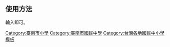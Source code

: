 {{Navbox
| name  = 臺南市國民中小學
| state = collapsed
| navbar = plain
| title = [[Template:臺南市國民中小學|{{Color|#fff|臺南市國民中小學}}]]
| titlestyle = background: #c3002f; color: #fff; font-weight: bold; 
| style = 
| list1 = <!--
-->{{Navbox subgroup<!--
-->| title = [[臺南市各級學校列表#國民小學|{{Color|#fff|臺南市國民小學}}]]<!--
-->| titlestyle = background: #c9920e; color: #fff; <!--
-->| state = collapsed<!--
-->| groupstyle = width: 5rem; text-align: center; background: #c3002f; color: #fff; <!--
-->| listclass = hlist<!--
-->| liststyle = width: auto; text-align: left; <!--
-->| group1 = 國立<!--
-->| list1  = <!--
---->{{Navbox<!--
---->| child<!--
---->| groupstyle = width: 5rem; text-align: center; background: #c9920e; color: #fff; <!--
---->| group1 = 臺南地區<!--
---->| list1  = <!--
------>{{Navbox<!--
------>| child<!--
------>| groupstyle = width: 5rem; text-align: center; background: #c9920e; color: #fff; <!--
------>| listclass = hlist<!--
------>| group1 = [[中西區 (台南市)|{{Color|#fff|中西區}}]]<!--
------>| list1 = <!--
-------->{{Olist<!--
-------->|[[國立臺南大學附設實驗國民小學|南大附小]]<!--
-------->}}<!--
------>}}<!--
---->}}<!--
-->| group2 = 市立<!--
-->| list2 = <!--
---->{{Navbox<!--
---->| child<!--
---->| groupstyle = width: 5rem; text-align: center; background: #c9920e; color: #fff; <!--
---->| group1 = 臺南地區<!--
---->| list1 = <!--
------>{{Navbox<!--
------>| child<!--
------>| groupstyle = width: 5rem; text-align: center; background: #c9920e; color: #fff; <!--
------>| listclass = hlist<!--
------>| group1 = [[中西區 (台南市)|{{Color|#fff|中西區}}]]<!--
------>| list1 = <!--
-------->{{Olist<!--
-------->|[[臺南市中西區永福國民小學|永福國小]]<!--
-------->|[[臺南市中西區忠義國民小學|忠義國小]]<!--
-------->|[[臺南市中西區成功國民小學|成功國小]]<!--
-------->|[[臺南市中西區進學國民小學|進學國小]]<!--
-------->|[[臺南市中西區協進國民小學|協進國小]]<!--
-------->}}<!--
------>| group2 = [[東區 (臺南市)|{{Color|#fff|東區}}]]<!--
------>| list2 = <!--
-------->{{Olist<!--
-------->|[[臺南市東區勝利國民小學|勝利國小]]<!--
-------->|[[臺南市東區博愛國民小學|博愛國小]]<!--
-------->|[[臺南市東區東光國民小學|東光國小]]<!--
-------->|[[臺南市東區崇學國民小學|崇學國小]]<!--
-------->|[[臺南市東區大同國民小學|大同國小]]<!--
-------->|[[臺南市東區德高國民小學|德高國小]]<!--
-------->|[[臺南市東區復興國民小學|復興國小]]<!--
-------->|[[臺南市東區崇明國民小學|崇明國小]]<!--
-------->|[[臺南市東區裕文國民小學|裕文國小]]<!--
-------->}}<!--
------>| group3 = [[南區 (臺南市)|{{Color|#fff|南區}}]]<!--
------>| list3 = <!--
-------->{{Olist<!--
-------->|[[臺南市南區志開實驗小學|志開實小]]<!--
-------->|[[臺南市南區永華國民小學|永華國小]]<!--
-------->|[[臺南市南區日新國民小學|日新國小]]<!--
-------->|[[臺南市南區新興國民小學|新興國小]]<!--
-------->|[[臺南市南區喜樹國民小學|喜樹國小]]<!--
-------->|[[臺南市南區省躬國民小學|省躬國小]]<!--
-------->|[[臺南市南區龍崗國民小學|龍崗國小]]<!--
-------->}}<!--
------>| group4 = [[北區 (臺南市)|{{Color|#fff|北區}}]]<!--
------>| list4 = <!--
-------->{{Olist<!--
-------->|[[臺南市北區大港國民小學|大港國小]]<!--
-------->|[[臺南市北區立人國民小學|立人國小]]<!--
-------->|[[臺南市北區文元國民小學|文元國小]]<!--
-------->|[[臺南市北區大光國民小學|大光國小]]<!--
-------->|[[臺南市北區公園國民小學|公園國小]]<!--
-------->|[[臺南市北區開元國民小學|開元國小]]<!--
-------->|[[臺南市北區賢北國民小學|賢北國小]]<!--
-------->}}<!--
------>| group5 = [[安平區|{{Color|#fff|安平區}}]]<!--
------>| list5 = <!--
-------->{{Olist<!--
-------->|[[臺南市安平區安平國民小學|安平國小]]<!--
-------->|[[臺南市安平區石門國民小學|石門國小]]<!--
-------->|[[臺南市安平區西門實驗小學|西門實小]]<!--
-------->|[[臺南市安平區新南國民小學|新南國小]]<!--
-------->|[[臺南市安平區億載國民小學|億載國小]]<!--
-------->|[[臺南市安平區億載國民小學漁光分校|億載國小漁光分校]]<!--
-------->}}<!--
------>| group6 = [[安南區|{{Color|#fff|安南區}}]]<!--
------>| list6 = <!--
-------->{{Olist<!--
-------->|[[臺南市安南區安佃國民小學|安佃國小]]<!--
-------->|[[臺南市安南區安順國民小學|安順國小]]<!--
-------->|[[臺南市安南區安慶國民小學|安慶國小]]<!--
-------->|[[臺南市安南區土城國民小學|土城國小]]<!--
-------->|[[臺南市安南區和順國民小學|和順國小]]<!--
-------->|[[臺南市安南區青草國民小學|青草國小]]<!--
-------->|[[臺南市安南區南興國民小學|南興國小]]<!--
-------->|[[臺南市安南區學東國民小學|學東國小]]<!--
-------->|[[臺南市安南區長安國民小學|長安國小]]<!--
-------->|[[臺南市安南區海東國民小學|海東國小]]<!--
-------->|[[臺南市安南區海佃國民小學|海佃國小]]<!--
-------->|[[臺南市安南區鎮海國民小學|鎮海國小]]<!--
-------->|[[臺南市安南區顯宮國民小學|顯宮國小]]<!--
-------->|[[臺南市安南區九份子國民中小學|九份子國中小]]<!--
-------->}}<!--
------>}}<!--
---->| group2 = 溪南地區<!--
---->| list2 = <!--
------>{{Navbox<!--
------>| child<!--
------>| groupstyle = width: 5rem; text-align: center; background: #c9920e; color: #fff; <!--
------>| group1 = [[永康區|{{Color|#fff|永康區}}]]<!--
------>| list1 = <!--
-------->{{Olist<!--
-------->|[[臺南市永康區永康國民小學|永康國小]]<!--
-------->|[[臺南市永康區崑山國民小學|崑山國小]]<!--
-------->|[[臺南市永康區西勢國民小學|西勢國小]]<!--
-------->|[[臺南市永康區五王國民小學|五王國小]]<!--
-------->|[[臺南市永康區永信國民小學|永信國小]]<!--
-------->|[[臺南市永康區勝利國民小學|勝利國小]]<!--
-------->|[[臺南市永康區大橋國民小學|大橋國小]]<!--
-------->|[[臺南市永康區大灣國民小學|大灣國小]]<!--
-------->|[[臺南市永康區三村國民小學|三村國小]]<!--
-------->|[[臺南市永康區龍潭國民小學|龍潭國小]]<!--
-------->|[[臺南市永康區復興國民小學|復興國小]]<!--
-------->}}<!--
------>| group2 = [[歸仁區|{{Color|#fff|歸仁區}}]]<!--
------>| list2 = <!--
-------->{{Olist<!--
-------->|[[臺南市歸仁區歸仁國民小學|歸仁國小]]<!--
-------->|[[臺南市歸仁區大潭國民小學|大潭國小]]<!--
-------->|[[臺南市歸仁區文化國民小學|文化國小]]<!--
-------->|[[臺南市歸仁區保西國民小學|保西國小]]<!--
-------->|[[臺南市歸仁區歸南國民小學|歸南國小]]<!--
-------->|[[臺南市歸仁區紅瓦厝國民小學|紅瓦厝國小]]<!--
-------->}}<!--
------>| group3 = [[新化區|{{Color|#fff|新化區}}]]<!--
------>| list3 = <!--
-------->{{Olist<!--
-------->|[[臺南市新化區新化國民小學|新化國小]]<!--
-------->|[[臺南市新化區大新國民小學|大新國小]]<!--
-------->|[[臺南市新化區那拔國民小學|那拔國小]]<!--
-------->|[[臺南市新化區口埤實驗小學|口埤實小]]<!--
-------->|[[臺南市新化區正新國民小學|正新國小]]<!--
-------->}}<!--
------>| group4 = [[左鎮區|{{Color|#fff|左鎮區}}]]<!--
------>| list4 = <!--
-------->{{Olist<!--
-------->|[[臺南市左鎮區左鎮國民小學|左鎮國小]]<!--
-------->|[[臺南市左鎮區光榮實驗小學|光榮實小]]<!--
-------->}}<!--
------>| group5 = [[玉井區|{{Color|#fff|玉井區}}]]<!--
------>| list5 = <!--
-------->{{Olist<!--
-------->|[[臺南市玉井區玉井國民小學|玉井國小]]<!--
-------->|[[臺南市玉井區層林國民小學|層林國小]]<!--
-------->}}<!--
------>| group6 = [[楠西區|{{Color|#fff|楠西區}}]]<!--
------>| list6 = <!--
-------->{{Olist<!--
-------->|[[臺南市楠西區楠西國民小學|楠西國小]]<!--
-------->}}<!--
------>| group7 = [[南化區|{{Color|#fff|南化區}}]]<!--
------>| list7 = <!--
-------->{{Olist<!--
-------->|[[臺南市南化區南化國民小學|南化國小]]<!--
-------->|[[臺南市南化區北寮國民小學|北-{}-寮-{}-國-{}-小]]<!--
-------->|[[臺南市南化區西埔國民小學|西埔國小]]<!--
-------->|[[臺南市南化區玉山國民小學|玉山國小]]<!--
-------->|[[臺南市南化區瑞峰國民小學|瑞峰國小]]<!--
-------->}}<!--
------>| group8 = [[仁德區|{{Color|#fff|仁德區}}]]<!--
------>| list8 = <!--
-------->{{Olist<!--
-------->|[[臺南市仁德區仁德國民小學|仁德國小]]<!--
-------->|[[臺南市仁德區大甲國民小學|大甲國小]]<!--
-------->|[[臺南市仁德區文賢國民小學|文賢國小]]<!--
-------->|[[臺南市仁德區仁和國民小學|仁和國小]]<!--
-------->|[[臺南市仁德區依仁國民小學|依仁國小]]<!--
-------->|[[臺南市仁德區長興國民小學|長興國小]]<!--
-------->|[[臺南市仁德區虎山實驗小學|虎山實小]]<!--
-------->|[[臺南市仁德區德南國民小學|德南國小]]<!--
-------->}}<!--
------>| group9 = [[關廟區|{{Color|#fff|關廟區}}]]<!--
------>| list9 = <!--
-------->{{Olist<!--
-------->|[[臺南市關廟區關廟國民小學|關廟國小]]<!--
-------->|[[臺南市關廟區新光國民小學|新光國小]]<!--
-------->|[[臺南市關廟區五甲國民小學|五甲國小]]<!--
-------->|[[臺南市關廟區文和實驗小學|文和實小]]<!--
-------->|[[臺南市關廟區保東國民小學|保東國小]]<!--
-------->|[[臺南市關廟區深坑國民小學|深坑國小]]<!--
-------->|[[臺南市關廟區崇和國民小學|崇和國小]]<!--
-------->}}<!--
------>| group10 = [[龍崎區|{{Color|#fff|龍崎區}}]]<!--
------>| list10 = <!--
-------->{{Olist<!--
-------->|[[臺南市龍崎區龍崎國民小學|龍崎國小]]<!--
-------->|[[臺南市龍崎區龍崎國民小學龍船分校|龍崎國小龍船分校]]<!--
-------->}}<!--
------>| group11 = [[善化區|{{Color|#fff|善化區}}]]<!--
------>| list11 = <!--
-------->{{Olist<!--
-------->|[[臺南市善化區善化國民小學|善化國小]]<!--
-------->|[[臺南市善化區大成國民小學|大成國小]]<!--
-------->|[[臺南市善化區茄拔國民小學|茄拔國小]]<!--
-------->|[[臺南市善化區大同國民小學|大同國小]]<!--
-------->|[[臺南市善化區陽明國民小學|陽明國小]]<!--
-------->|[[臺南市善化區善糖國民小學|善糖國小]]<!--
-------->|[[臺南市善化區小新國民小學|小新國小]]<!--
-------->}}<!--
------>| group12 = [[山上區|{{Color|#fff|山上區}}]]<!--
------>| list12 = <!--
-------->{{Olist<!--
-------->|[[臺南市山上區山上國民小學|山上國小]]<!--
-------->}}<!--
------>| group13 = [[新市區 (臺南市)|{{Color|#fff|新市區}}]]<!--
------>| list13 = <!--
-------->{{Olist<!--
-------->|[[臺南市新市區新市國民小學|新市國小]]<!--
-------->|[[臺南市新市區大社國民小學|大社國小]]<!--
-------->|[[國立南科國際實驗高級中學|南科實中國小部]]<!--
-------->}}<!--
------>| group14 = [[安定區 (臺南市)|{{Color|#fff|安定區}}]]<!--
------>| list14 = <!--
-------->{{Olist<!--
-------->|[[臺南市安定區安定國民小學|安定國小]]<!--
-------->|[[臺南市安定區南安國民小學|南安國小]]<!--
-------->|[[臺南市安定區南興國民小學|南興國小]]<!--
-------->}}<!--
------>}}<!--
---->| group3 = 溪北地區<!--
---->| list3 = <!--
------>{{Navbox<!--
------>| child<!--
------>| groupstyle = width: 5rem; text-align: center; background: #c9920e; color: #fff; <!--
------>| group1 = [[官田區|{{Color|#fff|官田區}}]]<!--
------>| list1 = <!--
-------->{{Olist<!--
-------->|[[臺南市官田區官田國民小學|官田國小]]<!--
-------->|[[臺南市官田區隆田國民小學|隆田國小]]<!--
-------->|[[臺南市官田區嘉南國民小學|嘉南國小]]<!--
-------->|[[臺南市官田區渡拔國民小學|渡拔國小]]<!--
-------->}}<!--
------>| group2 = [[麻豆區|{{Color|#fff|麻豆區}}]]<!--
------>| list2 = <!--
-------->{{Olist<!--
-------->|[[臺南市麻豆區麻豆國民小學|麻豆國小]]<!--
-------->|[[臺南市麻豆區培文國民小學|培文國小]]<!--
-------->|[[臺南市麻豆區大山國民小學|大山國小]]<!--
-------->|[[臺南市麻豆區文正國民小學|文正國小]]<!--
-------->|[[臺南市麻豆區安業國民小學|安業國小]]<!--
-------->|[[臺南市麻豆區紀安國民小學|紀安國小]]<!--
-------->|[[臺南市麻豆區北勢國民小學|北勢國小]]<!--
-------->|[[臺南市麻豆區港尾國民小學|港尾國小]]<!--
-------->}}<!--
------>| group3 = [[佳里區|{{Color|#fff|佳里區}}]]<!--
------>| list3 = <!--
-------->{{Olist<!--
-------->|[[臺南市佳里區佳里國民小學|佳里國小]]<!--
-------->|[[臺南市佳里區仁愛國民小學|仁愛國小]]<!--
-------->|[[臺南市佳里區佳興國民小學|佳興國小]]<!--
-------->|[[臺南市佳里區延平國民小學|延平國小]]<!--
-------->|[[臺南市佳里區塭內國民小學|塭內國小]]<!--
-------->|[[臺南市佳里區子龍國民小學|子龍國小]]<!--
-------->|[[臺南市佳里區通興國民小學|通興國小]]<!--
-------->|[[臺南市佳里區信義國民小學|信義國小]]<!--
-------->}}<!--
------>| group4 = [[西港區|{{Color|#fff|西港區}}]]<!--
------>| list4 = <!--
-------->{{Olist<!--
-------->|[[臺南市西港區西港國民小學|西港國小]]<!--
-------->|[[臺南市西港區成功國民小學|成功國小]]<!--
-------->|[[臺南市西港區松林國民小學|松林國小]]<!--
-------->|[[臺南市西港區後營國民小學|後營國小]]<!--
-------->|[[臺南市西港區港東國民小學|港東國小]]<!--
-------->|[[臺南市西港區後營國民小學金砂分校|後營國小金砂分校]]<!--
-------->}}<!--
------>| group5 = [[七股區|{{Color|#fff|七股區}}]]<!--
------>| list5 = <!--
-------->{{Olist<!--
-------->|[[臺南市七股區七股國民小學|七股國小]]<!--
-------->|[[臺南市七股區篤加國民小學|篤加國小]]<!--
-------->|[[臺南市七股區光復生態實驗小學|光復實小]]<!--
-------->|[[臺南市七股區大文國民小學|大文國小]]<!--
-------->|[[臺南市七股區樹林國民小學|樹林國小]]<!--
-------->|[[臺南市七股區竹橋國民小學|竹橋國小]]<!--
-------->|[[臺南市七股區三股國民小學|三股國小]]<!--
-------->|[[臺南市七股區龍山國民小學|龍山國小]]<!--
-------->|[[臺南市七股區建功國民小學|建功國小]]<!--
-------->|[[臺南市七股區後港國民小學|後港國小]]<!--
-------->}}<!--
------>| group6 = [[將軍區|{{Color|#fff|將軍區}}]]<!--
------>| list6 = <!--
-------->{{Olist<!--
-------->|[[臺南市將軍區將軍國民小學|將軍國小]]<!--
-------->|[[臺南市將軍區苓和國民小學|苓和國小]]<!--
-------->|[[臺南市將軍區鯤鯓國民小學|鯤鯓國小]]<!--
-------->|[[臺南市將軍區長平國民小學|長平國小]]<!--
-------->|[[臺南市將軍區漚汪國民小學|漚汪國小]]<!--
-------->}}<!--
------>| group7 = [[學甲區|{{Color|#fff|學甲區}}]]<!--
------>| list7 = <!--
-------->{{Olist<!--
-------->|[[臺南市學甲區學甲國民小學|學甲國小]]<!--
-------->|[[臺南市學甲區東陽國民小學|東陽國小]]<!--
-------->|[[臺南市學甲區中洲國民小學|中洲國小]]<!--
-------->|[[臺南市學甲區宅港國民小學|宅港國小]]<!--
-------->|[[臺南市學甲區頂洲國民小學|頂洲國小]]<!--
-------->}}<!--
------>| group8 = [[北門區|{{Color|#fff|北門區}}]]<!--
------>| list8 = <!--
-------->{{Olist<!--
-------->|[[臺南市北門區北門國民小學|北門國小]]<!--
-------->|[[臺南市北門區三慈國民小學|三慈國小]]<!--
-------->|[[臺南市北門區文山國民小學|文山國小]]<!--
-------->|[[臺南市北門區蚵寮國民小學|蚵寮國小]]<!--
-------->|[[臺南市北門區錦湖國民小學|錦湖國小]]<!--
-------->|[[臺南市北門區雙春國民小學|雙春國小]]<!--
-------->|[[臺南市北門區北門國民小學玉湖分校|北門國小玉湖分校]]<!--
-------->}}<!--
------>| group9 = [[新營區|{{Color|#fff|新營區}}]]<!--
------>| list9 = <!--
-------->{{Olist<!--
-------->|[[臺南市新營區新營國民小學|新營國小]]<!--
-------->|[[臺南市新營區土庫國民小學|土庫國小]]<!--
-------->|[[臺南市新營區公誠國民小學|公誠國小]]<!--
-------->|[[臺南市新營區南梓實驗小學|南梓實小]]<!--
-------->|[[臺南市新營區新生國民小學|新生國小]]<!--
-------->|[[臺南市新營區新民國民小學|新民國小]]<!--
-------->|[[臺南市新營區新泰國民小學|新泰國小]]<!--
-------->|[[臺南市新營區新進國民小學|新進國小]]<!--
-------->|[[臺南市新營區新橋國民小學|新橋國小]]<!--
-------->|[[臺南市新營區新興國民小學|新興國小]]<!--
-------->}}<!--
------>| group10 = [[後壁區|{{Color|#fff|後壁區}}]]<!--
------>| list10 = <!--
-------->{{Olist<!--
-------->|[[臺南市後壁區後壁國民小學|後壁國小]]<!--
-------->|[[臺南市後壁區永安國民小學|永安國小]]<!--
-------->|[[臺南市後壁區安溪國民小學|安溪國小]]<!--
-------->|[[臺南市後壁區菁寮國民小學|菁寮國小]]<!--
-------->|[[臺南市後壁區新東國民小學|新東國小]]<!--
-------->|[[臺南市後壁區新嘉國民小學|新嘉國小]]<!--
-------->|[[臺南市後壁區樹人國民小學|樹人國小]]<!--
-------->}}<!--
------>| group11 = [[白河區|{{Color|#fff|白河區}}]]<!--
------>| list11 = <!--
-------->{{Olist<!--
-------->|[[臺南市白河區白河國民小學|白河國小]]<!--
-------->|[[臺南市白河區大竹國民小學|大竹國小]]<!--
-------->|[[臺南市白河區內角國民小學|內角國小]]<!--
-------->|[[臺南市白河區玉豐國民小學|玉豐國小]]<!--
-------->|[[臺南市白河區竹門國民小學|竹門國小]]<!--
-------->|[[臺南市白河區仙草實驗小學|仙草實小]]<!--
-------->|[[臺南市白河區河東國民小學|河東國小]]<!--
-------->|[[臺南市白河區河東國民小學六溪分校|河東國小六溪分校]]<!--
-------->|[[臺南市白河區仙草實驗小學關嶺分校|仙草實小關嶺分校]]<!--
-------->}}<!--
------>| group12 = [[東山區 (臺南市)|{{Color|#fff|東山區}}]]<!--
------>| list12 = <!--
-------->{{Olist<!--
-------->|[[臺南市東山區吉貝耍國民小學|吉貝耍國小]]<!--
-------->|[[臺南市東山區東山國民小學|東山國小]]<!--
-------->|[[臺南市東山區東原國民小學|東原國小]]<!--
-------->|[[臺南市東山區青山國民小學|青山國小]]<!--
-------->|[[臺南市東山區聖賢國民小學|聖賢國小]]<!--
-------->}}<!--
------>| group13 = [[六甲區|{{Color|#fff|六甲區}}]]<!--
------>| list13 = <!--
-------->{{Olist<!--
-------->|[[臺南市六甲區六甲國民小學|六甲國小]]<!--
-------->|[[臺南市六甲區林鳳國民小學|林鳳國小]]<!--
-------->|[[臺南市六甲區六甲國民小學湖東分校|六甲國小湖東分校]]<!--
-------->}}<!--
------>| group14 = [[下營區|{{Color|#fff|下營區}}]]<!--
------>| list14 = <!--
-------->{{Olist<!--
-------->|[[臺南市下營區下營國民小學|下營國小]]<!--
-------->|[[臺南市下營區賀建國民小學|賀建國小]]<!--
-------->|[[臺南市下營區東興國民小學|東興國小]]<!--
-------->|[[臺南市下營區中營國民小學|中營國小]]<!--
-------->|[[臺南市下營區甲中國民小學|甲中國小]]<!--
-------->}}<!--
------>| group15 = [[柳營區|{{Color|#fff|柳營區}}]]<!--
------>| list15 = <!--
-------->{{Olist<!--
-------->|[[臺南市柳營區柳營國民小學|柳營國小]]<!--
-------->|[[臺南市柳營區太康國民小學|太康國小]]<!--
-------->|[[臺南市柳營區果毅國民小學|果毅國小]]<!--
-------->|[[臺南市柳營區重溪國民小學|重溪國小]]<!--
-------->|[[臺南市柳營區新山國民小學|新山國小]]<!--
-------->}}<!--
------>| group16 = [[鹽水區|{{Color|#fff|鹽水區}}]]<!--
------>| list16 = <!--
-------->{{Olist<!--
-------->|[[臺南市鹽水區鹽水國民小學|鹽水國小]]<!--
-------->|[[臺南市鹽水區坔頭港國民小學|坔頭港國小]]<!--
-------->|[[臺南市鹽水區仁光國民小學|仁光國小]]<!--
-------->|[[臺南市鹽水區歡雅國民小學|歡雅國小]]<!--
-------->|[[臺南市鹽水區月津國民小學|月津國小]]<!--
-------->|[[臺南市鹽水區文昌國民小學|文昌國小]]<!--
-------->|[[臺南市鹽水區竹埔國民小學|竹埔國小]]<!--
-------->|[[臺南市鹽水區岸內國民小學|岸內國小]]<!--
-------->}}<!--
------>| group17 = [[大內區|{{Color|#fff|大內區}}]]<!--
------>| list17 = <!--
-------->{{Olist<!--
-------->|[[臺南市大內區大內國民小學|大內國小]]<!--
-------->|[[臺南市大內區二溪國民小學|二溪國小]]<!--
-------->|[[臺南市大內區大內國民小學頭社分校|大內國小頭社分校]]<!--
-------->}}<!--
------>}}<!--
---->}}<!--
-->| group3 = 私立<!--
-->| list3 = <!--
---->{{Olist<!--
---->|[[臺南市北區私立寶仁國民小學|寶仁國小]]<!--
---->|[[臺南市安平區私立慈濟國民小學|慈濟國小]]<!--
---->}}<!--
-->}}
| list2 = <!--
-->{{Navbox subgroup<!--
-->| title = [[臺南市各級學校列表#國民中學|{{Color|#fff|臺南市國民中學}}]]<!--
-->| titlestyle = background: #c9920e; color: #fff; <!--
-->| state = collapsed<!--
-->| groupstyle = width: 5rem; text-align: center; background: #c3002f; color: #fff; <!--
-->| listclass = hlist<!--
-->| liststyle = width: auto; text-align: left; <!--
-->| group1 = 國立<!--
-->| list1 = <!--
-->| group2 = 市立<!--
-->| list2 = <!--
---->{{Navbox<!--
---->| child<!--
---->| groupstyle = width: 5rem; text-align: center; background: #c9920e; color: #fff; <!--
---->| group1 = 臺南地區 <!--
---->| list1= <!--
------>{{Navbox<!--
------>| child<!--
------>| groupstyle = width: 5rem; text-align: center; background: #c9920e; color: #fff; <!--
------>| listclass = hlist<!--
------>| group1 = [[中西區 (台南市)|{{Color|#fff|中西區}}]]<!--
------>| list1 = <!--
-------->{{Olist<!--
-------->|[[臺南市立中山國民中學|中山國中]]<!--
-------->|[[臺南市立建興國民中學|建興國中]]<!--
-------->}}<!--
------>| group2 = [[東區 (臺南市)|{{Color|#fff|東區}}]]<!--
------>| list2 = <!--
-------->{{Olist<!--
-------->|[[臺南市立後甲國民中學|後甲國中]]<!--
-------->|[[臺南市立忠孝國民中學|忠孝國中]]<!--
-------->|[[臺南市立復興國民中學|復興國中]]<!--
-------->|[[臺南市立崇明國民中學|崇明國中]]<!--
-------->}}<!--
------>| group3 = [[南區 (臺南市)|{{Color|#fff|南區}}]]<!--
------>| list3 = <!--
-------->{{Olist<!--
-------->|[[臺南市立大成國民中學|大成國中]]<!--
-------->|[[臺南市立新興國民中學|新興國中]]<!--
-------->|[[臺南市立南寧高級中學|南寧高中國中部]]<!--
-------->}}<!--
------>| group4 = [[北區 (臺南市)|{{Color|#fff|北區}}]]<!--
------>| list4 = <!--
-------->{{Olist<!--
-------->|[[臺南市立延平國民中學|延平國中]]<!--
-------->|[[臺南市立成功國民中學|成功國中]]<!--
-------->|[[臺南市立文賢國民中學|文賢國中]]<!--
-------->|[[臺南市立民德國民中學|民德國中]]<!--
-------->}}<!--
------>| group5 = [[安平區|{{Color|#fff|安平區}}]]<!--
------>| list5 = <!--
-------->{{Olist<!--
-------->|[[臺南市立安平國民中學|安平國中]]<!--
-------->|[[臺南市立金城國民中學|金城國中]]<!--
-------->}}<!--
------>| group6 = [[安南區|{{Color|#fff|安南區}}]]<!--
------>| list6 = <!--
-------->{{Olist<!--
-------->|[[臺南市立安南國民中學|安南國中]]<!--
-------->|[[臺南市立土城高級中學|土城高中國中部]]<!--
-------->|[[臺南市立安順國民中學|安順國中]]<!--
-------->|[[臺南市立和順國民中學|和順國中]]<!--
-------->|[[臺南市立海佃國民中學|海佃國中]]<!--
-------->|[[臺南市安南區九份子國民中小學|九份子國中小]]<!--
-------->}}<!--
------>}}<!--
---->| group2 = 溪南地區<!--
---->| list2 = <!--
------>{{Navbox<!--
------>| child<!--
------>| groupstyle = width: 5rem; text-align: center; background: #c9920e; color: #fff; <!--
------>| listclass = hlist<!--
------>| group1 =  [[永康區|{{Color|#fff|永康區}}]]<!--
------>| list1 = <!--
-------->{{Olist<!--
-------->|[[臺南市立永康國民中學|永康國中]]<!--
-------->|[[臺南市立大灣高級中學|大灣高中國中部]]<!--
-------->|[[臺南市立大橋國民中學|大橋國中]]<!--
-------->|[[臺南市立永仁高級中學|永仁高中國中部]]<!--
-------->|[[臺南市立鹽行國民中學|鹽行國中]]<!--
-------->}}<!--
------>| group2 = [[歸仁區|{{Color|#fff|歸仁區}}]]<!--
------>| list2 = <!--
-------->{{Olist<!--
-------->|[[臺南市立歸仁國民中學|歸仁國中]]<!--
-------->|[[臺南市立沙崙國民中學|沙崙國中]]<!--
-------->}}<!--
------>| group3 = [[新化區|{{Color|#fff|新化區}}]]<!--
------>| list3 = <!--
-------->{{Olist<!--
-------->|[[臺南市立新化國民中學|新化國中]]<!--
-------->}}<!--
------>| group4 = [[左鎮區|{{Color|#fff|左鎮區}}]]<!--
------>| list4 = <!--
-------->{{Olist<!--
-------->|[[臺南市立左鎮國民中學|左鎮國中]]<!--
-------->}}<!--
------>| group5 = [[玉井區|{{Color|#fff|玉井區}}]]<!--
------>| list5 = <!--
-------->{{Olist<!--
-------->|[[臺南市立玉井國民中學|玉井國中]]<!--
-------->}}<!--
------>| group6 = [[楠西區|{{Color|#fff|楠西區}}]]<!--
------>| list6 = <!--
-------->{{Olist<!--
-------->|[[臺南市立楠西國民中學|楠西國中]]<!--
-------->}}<!--
------>| group7 = [[南化區|{{Color|#fff|南化區}}]]<!--
------>| list7 = <!--
-------->{{Olist<!--
-------->|[[臺南市立南化國民中學|南化國中]]<!--
-------->}}<!--
------>| group8 = [[仁德區|{{Color|#fff|仁德區}}]]<!--
------>| list8 = <!--
-------->{{Olist<!--
-------->|[[臺南市立仁德國民中學|仁德國中]]<!--
-------->|[[臺南市立仁德文賢國民中學|仁德文賢國中]]<!--
-------->}}<!--
------>| group9 = [[關廟區|{{Color|#fff|關廟區}}]]<!--
------>| list9 = <!--
-------->{{Olist<!--
-------->|[[臺南市立關廟國民中學|關廟國中]]<!--
-------->}}<!--
------>| group10 = [[龍崎區|{{Color|#fff|龍崎區}}]]<!--
------>| list10 = <!--
-------->{{Olist<!--
-------->|[[臺南市立龍崎國民中學|龍崎國中]]<!--
-------->}}<!--
------>| group11 = [[善化區|{{Color|#fff|善化區}}]]<!--
------>| list11 = <!--
-------->{{Olist<!--
-------->|[[臺南市立善化國民中學|善化國中]]<!--
-------->}}<!--
------>| group12 = [[山上區|{{Color|#fff|山上區}}]]<!--
------>| list12 = <!--
-------->{{Olist<!--
-------->|[[臺南市立山上國民中學|山上國中]]<!--
-------->}}<!--
------>| group13 = [[新市區 (臺南市)|{{Color|#fff|新市區}}]]<!--
------>| list13 = <!--
-------->{{Olist<!--
-------->|[[臺南市立新市國民中學|新市國中]]<!--
-------->}}<!--
------>| group14 = [[安定區 (臺南市)|{{Color|#fff|安定區}}]]<!--
------>| list14 = <!--
-------->{{Olist<!--
-------->|[[臺南市立安定國民中學|安定國中]]<!--
-------->}}<!--
------>}}<!--
---->| group3 = 溪北地區<!--
---->| list3 = <!--
------>{{Navbox<!--
------>| child<!--
------>| groupstyle = width: 5rem; text-align: center; background: #c9920e; color: #fff; <!--
------>| listclass = hlist<!--
------>| group1 = [[官田區|{{Color|#fff|官田區}}]]<!--
------>| list1 = <!--
-------->{{Olist<!--
-------->|[[臺南市立官田國民中學|官田國中]]<!--
-------->}}<!--
------>| group2 = [[麻豆區|{{Color|#fff|麻豆區}}]]<!--
------>| list2 = <!--
-------->{{Olist<!--
-------->|[[臺南市立麻豆國民中學|麻豆國中]]<!--
-------->}}<!--
------>| group3 = [[佳里區|{{Color|#fff|佳里區}}]]<!--
------>| list3 = <!--
-------->{{Olist<!--
-------->|[[臺南市立佳里國民中學|佳里國中]]<!--
-------->|[[臺南市立佳興國民中學|佳興國中]]<!--
-------->}}<!--
------>| group4 = [[西港區|{{Color|#fff|西港區}}]]<!--
------>| list4 = <!--
-------->{{Olist<!--
-------->|[[臺南市立西港國民中學|西港國中]]<!--
-------->}}<!--
------>| group5 = [[七股區|{{Color|#fff|七股區}}]]<!--
------>| list5 = <!--
-------->{{Olist<!--
-------->|[[臺南市立後港國民中學|後港國中]]<!--
-------->|[[臺南市立竹橋國民中學|竹橋國中]]<!--
-------->}}<!--
------>| group6 = [[將軍區|{{Color|#fff|將軍區}}]]<!--
------>| list6 = <!--
-------->{{Olist<!--
-------->|[[臺南市立將軍國民中學|將軍國中]]<!--
-------->}}<!--
------>| group7 = [[學甲區|{{Color|#fff|學甲區}}]]<!--
------>| list7 = <!--
-------->{{Olist<!--
-------->|[[臺南市立學甲國民中學|學甲國中]]<!--
-------->}}<!--
------>| group8 = [[北門區|{{Color|#fff|北門區}}]]<!--
------>| list8 = <!--
-------->{{Olist<!--
-------->|[[臺南市立北門國民中學|北門國中]]<!--
-------->}}<!--
------>| group9 = [[新營區|{{Color|#fff|新營區}}]]<!--
------>| list9 = <!--
-------->{{Olist<!--
-------->|[[臺南市立南新國民中學|南新國中]]<!--
-------->|[[臺南市立新東國民中學|新東國中]]<!--
-------->|[[臺南市立太子國民中學|太子國中]]<!--
-------->}}<!--
------>| group10 = [[後壁區|{{Color|#fff|後壁區}}]]<!--
------>| list10 = <!--
-------->{{Olist<!--
-------->|[[臺南市立後壁國民中學|後壁國中]]<!--
-------->|[[臺南市立菁寮國民中學|菁寮國中]]<!--
-------->}}<!--
------>| group11 = [[白河區|{{Color|#fff|白河區}}]]<!--
------>| list11 = <!--
-------->{{Olist<!--
-------->|[[臺南市立白河國民中學|白河國中]]<!--
-------->}}<!--
------>| group12 = [[東山區 (臺南市)|{{Color|#fff|東山區}}]]<!--
------>| list12 = <!--
-------->{{Olist<!--
-------->|[[臺南市立東山國民中學|東山國中]]<!--
-------->|[[臺南市立東原國民中學|東原國中]]<!--
-------->}}<!--
------>| group13 = [[六甲區|{{Color|#fff|六甲區}}]]<!--
------>| list13 = <!--
-------->{{Olist<!--
-------->|[[臺南市立六甲國民中學|六甲國中]]<!--
-------->}}<!--
------>| group14 = [[下營區|{{Color|#fff|下營區}}]]<!--
------>| list14 = <!--
-------->{{Olist<!--
-------->|[[臺南市立下營國民中學|下營國中]]<!--
-------->}}<!--
------>| group15 = [[柳營區|{{Color|#fff|柳營區}}]]<!--
------>| list15 = <!--
-------->{{Olist<!--
-------->|[[臺南市立柳營國民中學|柳營國中]]<!--
-------->}}<!--
------>| group16 = [[鹽水區|{{Color|#fff|鹽水區}}]]<!--
------>| list16 = <!--
-------->{{Olist<!--
-------->|[[臺南市立鹽水國民中學|鹽水國中]]<!--
-------->}}<!--
------>| group17 = [[大內區|{{Color|#fff|大內區}}]]<!--
------>| list17 = <!--
-------->{{Olist<!--
-------->|[[臺南市立大內國民中學|大內國中]]<!--
-------->}}<!--
------>}}<!--
---->}}<!--
-->| group3 = 私立<!--
-->| list3 = <!--
---->{{Olist<!--
---->|[[臺南市私立城光國民中學|城光中學]]<!--
---->|[[臺南市私立昭明國民中學|昭明國中]]<!--
---->}}<!--
-->}}
| list3 = <!--
-->{{Navbox subgroup<!--
-->| title = [[臺南市各級學校列表#特殊教育學校|{{Color|#fff|臺南市特殊教育學校}}]]<!--
-->| titlestyle = background: #c9920e; color: #fff; <!--
-->| state = collapsed<!--
-->| groupstyle = width: 5rem; text-align: center; background: #c3002f; color: #fff; <!--
-->| listclass = hlist<!--
-->| liststyle = width: auto; text-align: left; <!--
-->| group1 = 國立<!--
-->| list1 = <!--
---->{{Olist<!--
---->|[[國立臺南大學附屬啟聰學校|南大啟聰]]<!--
---->|[[國立臺南特殊教育學校|臺南特教]]<!--
---->}}<!--
-->| group2 = 市立<!--
-->| list2 = <!--
---->{{Olist<!--
---->|<!--
---->}}<!--
-->| group3 = 私立<!--
-->| list3 = <!--
---->{{Olist<!--
---->|<!--
---->}}<!--
-->}}
| belowclass = hlist
| belowstyle = background: #c3002f; color: #fff; font-weight: bold; 
| below = <!--
-->{{Olist<!--
-->|[[中華民國普通型高級中等學校列表|{{Color|#fff|臺灣普通高中列表}}]]<!--
-->|[[中華民國技術型高級中等學校列表|{{fontcolor|#fff|臺灣技術高中列表}}]]<!--
-->|[[臺灣國際學校列表|{{Color|#fff|臺灣國際學校列表}}]]<!--
-->}}
}}<noinclude>

== 使用方法 ==
輸入{{Tlxb|臺南市國民中小學}}即可。
[[Category:臺南市小學]]
[[Category:臺南市國民中學]]
[[Category:台灣各地國民中小學模板]]
</noinclude>
